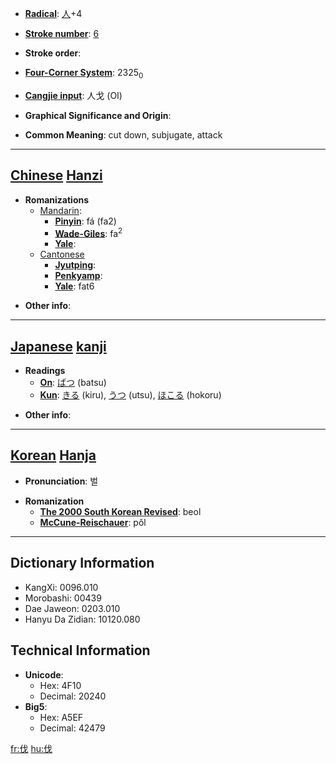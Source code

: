 * '''[[Wiktionary:Chinese radical index| Radical]]''': [[Wiktionary:Chinese radical index 人|人]]+4

* '''[[Wiktionary:Chinese total strokes index|Stroke number]]''': [[Wiktionary:Chinese total strokes index 6|6]]

* '''Stroke order''': 

* '''[[Wiktionary:Chinese four corner index|Four-Corner System]]''': 2325<sub>0</sub>

* '''[[Wiktionary:Chinese Cangjie index|Cangjie input]]''': 人戈 (OI)

* '''Graphical Significance and Origin''': 

* '''Common Meaning''': cut down, subjugate, attack

----

== [[Chinese]] [[Hanzi]] ==

* '''Romanizations'''
** [[Mandarin]]:
*** '''[[Pinyin]]''': fá (fa2)
*** '''[[Wade-Giles]]''': fa<sup>2</sup>
*** '''[[Yale]]''': 
**[[Cantonese]]
***'''[[Jyutping]]''':
***'''[[Penkyamp]]''': 
***'''[[Yale]]''': fat6

* '''Other info''': 

----

== [[Japanese]] [[kanji]] ==

* '''Readings'''
** '''[[On]]''': [[ばつ]] (batsu)
** '''[[Kun]]''': [[きる]] (kiru), [[うつ]] (utsu), [[ほこる]] (hokoru)

* '''Other info''':  

----

== [[Korean]] [[Hanja]] ==

* '''Pronunciation''': 벌

* '''Romanization'''
** '''[[The 2000 South Korean Revised Romanization|The 2000 South Korean Revised]]''': beol
** '''[[McCune-Reischauer]]''': pŏl

----

== Dictionary Information ==

* KangXi: 0096.010
* Morobashi: 00439
* Dae Jaweon: 0203.010
* Hanyu Da Zidian: 10120.080

== Technical Information ==

* '''Unicode''':
** Hex: 4F10
** Decimal: 20240
* '''Big5''':
** Hex: A5EF
** Decimal: 42479

[[fr:伐]]
[[hu:伐]]